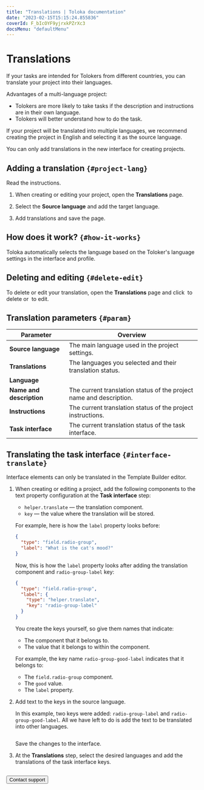 ```yaml
---
title: "Translations | Toloka documentation"
date: "2023-02-15T15:15:24.855836"
coverId: F_bIcOYF9yjrxkPZrXc3
docsMenu: "defaultMenu"
---
```



# Translations

If your tasks are intended for Tolokers from different countries, you can translate your project into their languages.

Advantages of a multi-language project:

- Tolokers are more likely to take tasks if the description and instructions are in their own language.
- Tolokers will better understand how to do the task.

If your project will be translated into multiple languages, we recommend creating the project in English and selecting it as the source language.

<Note mode="note" title="Note">

You can only add translations in the new interface for creating projects.

</Note>

## Adding a translation `{#project-lang}`

Read the instructions.

1. When creating or editing your project, open the **Translations** page.

1. Select the **Source language** and add the target language.

1. Add translations and save the page.

## How does it work? `{#how-it-works}`

Toloka automatically selects the language based on the Toloker's language settings in the interface and profile.

## Deleting and editing `{#delete-edit}`

To delete or edit your translation, open the **Translations** page and click <img src="https://tlkfrontprod.azureedge.net/portal-production/static/uploaded/images/1675425179742/1675425179742_original_svg.svg" alt="" /> to delete or <img src="https://tlkfrontprod.azureedge.net/portal-production/static/uploaded/images/1675425178270/1675425178270_original_svg.svg" alt="" /> to edit.

## Translation parameters `{#param}`
Parameter | Overview
----- | -----
**Source language** | The main language used in the project settings.
**Translations** | The languages you selected and their translation status.
**Language** | <ProjectLanguagesTable1/>
**Name and description** | The current translation status of the project name and description.
**Instructions** | The current translation status of the project instructions.
**Task interface** | The current translation status of the task interface.

## Translating the task interface `{#interface-translate}`

<Note mode="warning" title="Warning">

Interface elements can only be translated in the Template Builder editor.

</Note>

1. When creating or editing a project, add the following components to the text property configuration at the **Task interface** step:

    - `helper.translate` — the translation component.
    - `key` — the value where the translation will be stored.

    For example, here is how the `label` property looks before:

    ```json
    {
      "type": "field.radio-group",
      "label": "What is the cat's mood?"
    }
    ```

    Now, this is how the `label` property looks after adding the translation component and `radio-group-label` key:

    ```json
    {
      "type": "field.radio-group",
      "label": {
        "type": "helper.translate",
        "key": "radio-group-label"
      }
    }
    ```

    You create the keys yourself, so give them names that indicate:

    - The component that it belongs to.
    - The value that it belongs to within the component.

    For example, the key name `radio-group-good-label` indicates that it belongs to:

    - The `field.radio-group` component.
    - The `good` value.
    - The `label` property.

1. Add text to the keys in the source language.

    In this example, two keys were added: `radio-group-label` and `radio-group-good-label`. All we have left to do is add the text to be translated into other languages.

    <Image width="352px" withBackground imageId="1675425596141" alt="" />

    Save the changes to the interface.

1. At the **Translations** step, select the desired languages and add the translations of the task interface keys.

    <Image width="589px" withBackground imageId="1675425612825" alt="" />

<Button view="defaultInverse" size="l" type="link" url="/docs/guide/troubleshooting/support?form-source=guide-project-languages">Contact support</Button>
